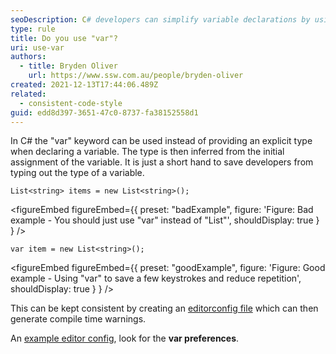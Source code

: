 ```yaml
---
seoDescription: C# developers can simplify variable declarations by using the "var" keyword to infer the type from the initial assignment.
type: rule
title: Do you use "var"?
uri: use-var
authors:
  - title: Bryden Oliver
    url: https://www.ssw.com.au/people/bryden-oliver
created: 2021-12-13T17:44:06.489Z
related:
  - consistent-code-style
guid: edd8d397-3651-47c0-8737-fa38152558d1
---
```


In C# the "var" keyword can be used instead of providing an explicit type when declaring a variable. The type is then inferred from the initial assignment of the variable.
It is just a short hand to save developers from typing out the type of a variable.

```
List<string> items = new List<string>();
```

<figureEmbed figureEmbed={{
  preset: "badExample",
  figure: 'Figure: Bad example - You should just use "var" instead of "List<string>"',
  shouldDisplay: true
} } />


```
var item = new List<string>();
```

<figureEmbed figureEmbed={{
  preset: "goodExample",
  figure: 'Figure: Good example - Using "var" to save a few keystrokes and reduce repetition',
  shouldDisplay: true
} } />


This can be kept consistent by creating an [editorconfig file](/consistent-code-style) which can then generate compile time warnings.

An [example editor config](https://github.com/SSWConsulting/SSW.CleanArchitecture/blob/main/.editorconfig), look for the **var preferences**.